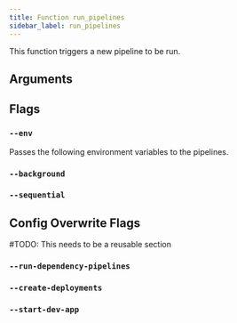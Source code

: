 ```yaml
---
title: Function run_pipelines
sidebar_label: run_pipelines
---
```


This function triggers a new pipeline to be run.


## Arguments


## Flags

### `--env`

Passes the following environment variables to the pipelines. 

### `--background`



### `--sequential`



## Config Overwrite Flags

\#TODO: This needs to be a reusable section

### `--run-dependency-pipelines`

### `--create-deployments`

### `--start-dev-app`
